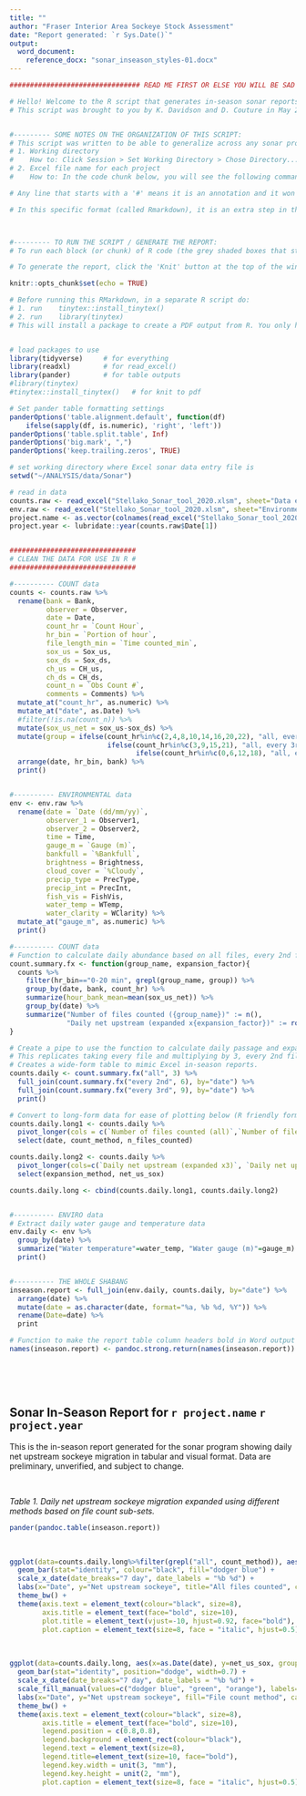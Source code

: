 ```yaml
---
title: ""
author: "Fraser Interior Area Sockeye Stock Assessment"
date: "Report generated: `r Sys.Date()`"
output: 
  word_document: 
    reference_docx: "sonar_inseason_styles-01.docx"
---
```


```r
################################ READ ME FIRST OR ELSE YOU WILL BE SAD ################################ 

# Hello! Welcome to the R script that generates in-season sonar reports! 
# This script was brought to you by K. Davidson and D. Couture in May 2021.


#--------- SOME NOTES ON THE ORGANIZATION OF THIS SCRIPT: 
# This script was written to be able to generalize across any sonar project Excel data entry file **provided they are the same format as the 2020 files**. However, look for the << >> symbols in this script. These indicate lines of code that you have to customize. Follow the instructions below to customize the code. You shouldn't have to customize anything other than these two items:
# 1. Working directory
#    How to: Click Session > Set Working Directory > Chose Directory... > navigate to the folder on your computer where the Excel data file of                interest is stored. In the console window below, you will see an address appear, something like setwd("~/ANALYSIS/data/sonar_data").              I would recomment copy-pasting this into your script at the top, in place of where my working directory is in the R code chunk                   below. That is because you will have to re-set it each time you open the script anew; by pasting it into your script now, it will                save you time in the future!
# 2. Excel file name for each project
#    How to: In the code chunk below, you will see the following command:  counts.raw <- read_excel("Stellako_Sonar_tool_2020.xlsm", sheet="Data              entry", skip=4, col_names=T). The piece in the quotation marks, "Stellako_Sonar_tool_2020.xlsm", is what you will need to change for              each new project sonar file. For example, if you want to load the Chilko 2021 file, you will probably have to replace                            "Stellako_Sonar_tool_2020.xlsm" with "Chilko_Sonar_tool_2021.xlsm". All of the remaining pieces of code can stay the same. 

# Any line that starts with a '#' means it is an annotation and it won't run as part of the code or analysis. This is an easy way to write notes, comments, etc. without having them impact your code. It is similar to starting a line of code with a ' symbol in Excel macro VBA code. Each line of code here has attempted to be annotated in plain language to inform the user of the specific data manipulations occurring in each row. 

# In this specific format (called Rmarkdown), it is an extra step in the coding process that can take code and directly produce a document in either MS Word, PDF, or HTML format. Therefore, this script structure looks a bit different than you might expect. See the accompanying word doc 'sonar_inseason_cheatsheet' for more details. 



#--------- TO RUN THE SCRIPT / GENERATE THE REPORT:
# To run each block (or chunk) of R code (the grey shaded boxes that start with ```{r}) independently, press the green 'play' button. This can be useful if you want to troubleshoot a specific part of the code, see a specific piece of the work flow, etc. YOU DON'T HAVE TO DO THIS.

# To generate the report, click the 'Knit' button at the top of the window, just above the top line of code showing. 
```

```r
knitr::opts_chunk$set(echo = TRUE)

# Before running this RMarkdown, in a separate R script do: 
# 1. run    tinytex::install_tinytex()
# 2. run    library(tinytex)
# This will install a package to create a PDF output from R. You only have to do this one time per computer, and then never do it again!


# load packages to use
library(tidyverse)     # for everything
library(readxl)        # for read_excel()
library(pander)        # for table outputs
#library(tinytex)
#tinytex::install_tinytex()   # for knit to pdf

# Set pander table formatting settings
panderOptions('table.alignment.default', function(df)
    ifelse(sapply(df, is.numeric), 'right', 'left'))
panderOptions('table.split.table', Inf)
panderOptions('big.mark', ",")
panderOptions('keep.trailing.zeros', TRUE)

# set working directory where Excel sonar data entry file is
setwd("~/ANALYSIS/data/Sonar")                                                                #**** NEEDS TO BE CUSTOMIZED FOR EACH USER

# read in data 
counts.raw <- read_excel("Stellako_Sonar_tool_2020.xlsm", sheet="Data entry", skip=4, col_names=T)
env.raw <- read_excel("Stellako_Sonar_tool_2020.xlsm", sheet="Environmental Data", skip=2, col_names=T)
project.name <- as.vector(colnames(read_excel("Stellako_Sonar_tool_2020.xlsm", sheet="Data entry", range="E1:E1")))
project.year <- lubridate::year(counts.raw$Date[1])


###############################
# CLEAN THE DATA FOR USE IN R #
###############################

#---------- COUNT data 
counts <- counts.raw %>%                                                                      # rename columns to be more R friendly
  rename(bank = Bank,
         observer = Observer,
         date = Date,
         count_hr = `Count Hour`,
         hr_bin = `Portion of hour`,
         file_length_min = `Time counted_min`,
         sox_us = Sox_us,
         sox_ds = Sox_ds,
         ch_us = CH_us,
         ch_ds = CH_ds,
         count_n = `Obs Count #`,
         comments = Comments) %>%
  mutate_at("count_hr", as.numeric) %>%                                                       # reformat some integers to be numeric
  mutate_at("date", as.Date) %>% 
  #filter(!is.na(count_n)) %>%                                                                # remove rows where count_n is an NA 
  mutate(sox_us_net = sox_us-sox_ds) %>%                                                      # calculate net upstream - ** Note if one of these values are NA (blank), it will not work!
  mutate(group = ifelse(count_hr%in%c(2,4,8,10,14,16,20,22), "all, every 2nd", 
                        ifelse(count_hr%in%c(3,9,15,21), "all, every 3rd", 
                               ifelse(count_hr%in%c(0,6,12,18), "all, every 2nd, every 3rd", "all")))) %>%
  arrange(date, hr_bin, bank) %>%                                                             # ordered by date, and then count hour (1-24)
  print()


#---------- ENVIRONMENTAL data
env <- env.raw %>%                                                                            # rename columns to be more R friendly
  rename(date = `Date (dd/mm/yy)`,
         observer_1 = Observer1, 
         observer_2 = Observer2,
         time = Time,
         gauge_m = `Gauge (m)`,
         bankfull = `%Bankfull`,
         brightness = Brightness,
         cloud_cover = `%Cloudy`,
         precip_type = PrecType,
         precip_int = PrecInt,
         fish_vis = FishVis,
         water_temp = WTemp,
         water_clarity = WClarity) %>%
  mutate_at("gauge_m", as.numeric) %>%
  print()
```

```r
#---------- COUNT data
# Function to calculate daily abundance based on all files, every 2nd file and every 3rd file counted
count.summary.fx <- function(group_name, expansion_factor){                  
  counts %>%                                                                 
    filter(hr_bin=="0-20 min", grepl(group_name, group)) %>%      
    group_by(date, bank, count_hr) %>%                                                                                     
    summarize(hour_bank_mean=mean(sox_us_net)) %>%                                                                         
    group_by(date) %>%                                                                                                     
    summarize("Number of files counted ({group_name})" := n(),                                                      
              "Daily net upstream (expanded x{expansion_factor})" := round(sum(hour_bank_mean)*expansion_factor, 0))   
}                                                         

# Create a pipe to use the function to calculate daily passage and expand it, and then join it together in one table
# This replicates taking every file and multiplying by 3, every 2nd file and multiplying by 6, and every 3rd file and multiplying by 9. 
# Creates a wide-form table to mimic Excel in-season reports.
counts.daily <- count.summary.fx("all", 3) %>%                                                                               
  full_join(count.summary.fx("every 2nd", 6), by="date") %>%                                                                       
  full_join(count.summary.fx("every 3rd", 9), by="date") %>%                                                                       
  print()

# Convert to long-form data for ease of plotting below (R friendly format)
counts.daily.long1 <- counts.daily %>%
  pivot_longer(cols = c(`Number of files counted (all)`,`Number of files counted (every 2nd)`, `Number of files counted (every 3rd)`), names_to="count_method", values_to = "n_files_counted") %>%
  select(date, count_method, n_files_counted)

counts.daily.long2 <- counts.daily %>%
  pivot_longer(cols=c(`Daily net upstream (expanded x3)`, `Daily net upstream (expanded x6)`, `Daily net upstream (expanded x9)`), names_to="expansion_method", values_to="net_us_sox") %>%
  select(expansion_method, net_us_sox)

counts.daily.long <- cbind(counts.daily.long1, counts.daily.long2) 


#---------- ENVIRO data
# Extract daily water gauge and temperature data
env.daily <- env %>%                                                                                                       
  group_by(date) %>%                                                                                                       
  summarize("Water temperature"=water_temp, "Water gauge (m)"=gauge_m) %>%                                              
  print()


#---------- THE WHOLE SHABANG
inseason.report <- full_join(env.daily, counts.daily, by="date") %>%                                                       
  arrange(date) %>% 
  mutate(date = as.character(date, format="%a, %b %d, %Y")) %>%
  rename(Date=date) %>%
  print

# Function to make the report table column headers bold in Word output
names(inseason.report) <- pandoc.strong.return(names(inseason.report))
```

&nbsp;

&nbsp;

## Sonar In-Season Report for `r project.name` `r project.year` ## 

This is the in-season report generated for the sonar program showing daily net upstream sockeye migration in tabular and visual format. Data are preliminary, unverified, and subject to change.

&nbsp;

*Table 1. Daily net upstream sockeye migration expanded using different methods based on file count sub-sets.*
```r
pander(pandoc.table(inseason.report))
```

&nbsp;

```r
ggplot(data=counts.daily.long%>%filter(grepl("all", count_method)), aes(x=as.Date(date), y=net_us_sox)) +
  geom_bar(stat="identity", colour="black", fill="dodger blue") +
  scale_x_date(date_breaks="7 day", date_labels = "%b %d") +
  labs(x="Date", y="Net upstream sockeye", title="All files counted", caption = "Figure 1. Daily net upstream sockeye passage based on all files counted.") +
  theme_bw() +
  theme(axis.text = element_text(colour="black", size=8),
        axis.title = element_text(face="bold", size=10),
        plot.title = element_text(vjust=-10, hjust=0.92, face="bold"),
        plot.caption = element_text(size=8, face = "italic", hjust=0.5))
```

&nbsp;

```r
ggplot(data=counts.daily.long, aes(x=as.Date(date), y=net_us_sox, group=count_method, fill=count_method)) +
  geom_bar(stat="identity", position="dodge", width=0.7) +
  scale_x_date(date_breaks="7 day", date_labels = "%b %d") +
  scale_fill_manual(values=c("dodger blue", "green", "orange"), labels=c("All", "Every 2nd", "Every 3rd")) +
  labs(x="Date", y="Net upstream sockeye", fill="File count method", caption = "Figure 2. Daily net upstream sockeye passage based on three file counting methods.") +
  theme_bw() +
  theme(axis.text = element_text(colour="black", size=8),
        axis.title = element_text(face="bold", size=10),
        legend.position = c(0.8,0.8),
        legend.background = element_rect(colour="black"),
        legend.text = element_text(size=8),
        legend.title=element_text(size=10, face="bold"),
        legend.key.width = unit(3, "mm"),
        legend.key.height = unit(2, "mm"),
        plot.caption = element_text(size=8, face = "italic", hjust=0.5))
```





